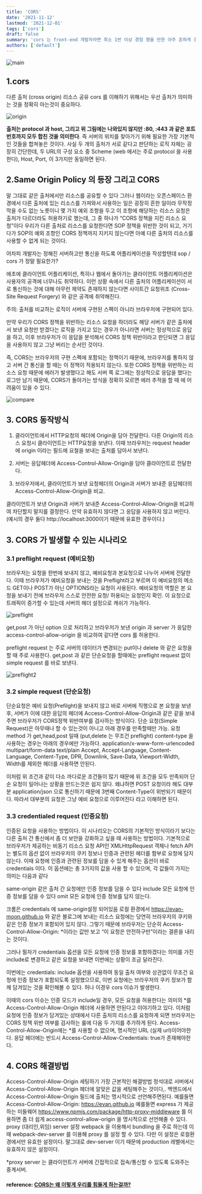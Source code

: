 ```yaml
---
title: 'CORS'
date: '2021-11-12'
lastmod: '2021-12-01'
tags: ['cors']
draft: false
summary: 'cors 는 front-end 개발자라면 최소 1번 이상 경험 했을 만한 아주 흔하게 경험 할 수 있는 이슈 중에 하나 입니다. 과거에 초짜 시절에 친구들과 협업하면서 미리 개발해 놓은 api 로 부터 데이터를 받아 랜더링 하는 작업에서 처음 cors 를 경험 헀을 때의 기억을 되살리면서 포스팅을 작성해보았습니다.'
authors: ['default']
---
```


![main](/static/cors/cover.jpg)

## 1.cors

다른 출처 (cross origin) 리소스 공유
cors 를 이해하기 위해서는 우선 출처가 의미하는 것을 정확히 아는것이 중요하다.

![origin](/static/cors/origin.png)

**출처는 protocol 과 host, 그리고 위 그림에는 나와있지 않지만 :80, :443 과 같은 포트번호까지 모두 합친 것을 의미한다**. 즉 서버의 위치를 찾아가기 위해 필요한 가장 기본적인 것들을 합쳐놓은 것이다.
사실 두 개의 출처가 서로 같다고 판단하는 로직 자체는 굉장히 간단한데, 두 URL의 구성 요소 중 Scheme (web 에서는 주로 protocol 을 사용한다), Host, Port, 이 3가지만 동일하면 된다.

## 2.Same Origin Policy 의 등장 그리고 CORS

말 그대로 같은 출처에서만 리소스를 공유할 수 있다
그러나 웹이라는 오픈스페이스 환경에서 다른 출처에 있는 리소스를 가져와서 사용하는 일은 굉장히 흔한 일이라 무작정 막을 수도 없는 노릇이니 몇 가지 예외 조항을 두고 이 조항에 해당하는 리소스 요청은 출처가 다르더라도 허용하기로 했는데, 그 중 하나가 “CORS 정책을 지킨 리소스 요청”이다
우리가 다른 출처로 리소스를 요청한다면 SOP 정책을 위반한 것이 되고, 거기다가 SOP의 예외 조항인 CORS 정책까지 지키지 않는다면 아예 다른 출처의 리소스를 사용할 수 없게 되는 것이다.

어차피 개발자는 정해진 서버하고만 통신을 하도록 어플리케이션을 작성할텐데 sop / cors 가 정말 필요한가?

애초에 클라이언트 어플리케이션, 특히나 웹에서 돌아가는 클라이언트 어플리케이션은 사용자의 공격에 너무나도 취약하다.
이런 상황 속에서 다른 출처의 어플리케이션이 서로 통신하는 것에 대해 아무런 제약도 존재하지 않는다면 사이트간 요청위조 (Cross-Site Request Forgery) 와 같은 공격에 취약해진다.

주의: 출처를 비교하는 로직이 서버에 구현된 스펙이 아니라 브라우저에 구현되어 있다.

만약 우리가 CORS 정책을 위반하는 리소스 요청을 하더라도 해당 서버가 같은 출처에서 보낸 요청만 받겠다는 로직을 가지고 있는 경우가 아니라면 서버는 정상적으로 응답을 하고, 이후 브라우저가 이 응답을 분석해서 CORS 정책 위반이라고 판단되면 그 응답을 사용하지 않고 그냥 버리는 순서인 것이다.

즉, CORS는 브라우저의 구현 스펙에 포함되는 정책이기 때문에, 브라우저를 통하지 않고 서버 간 통신을 할 때는 이 정책이 적용되지 않는다.
또한 CORS 정책을 위반하는 리소스 요청 때문에 에러가 발생했다고 해도 서버 쪽 로그에는 정상적으로 응답을 했다는 로그만 남기 때문에, CORS가 돌아가는 방식을 정확히 모르면 에러 추적을 할 때 에 어려움이 있을 수 있다.

![compare](/static/cors/compare.png)

## 3. CORS 동작방식

1. 클라이언트에서 HTTP요청의 헤더에 Origin을 담아 전달한다.
   다른 Origin의 리소스 요청시 클라이언트는 HTTP요청을 보낸다. 이때 브라우저는 request header 에 origin 이라는 필드에 요철을 보내는 출처를 담아서 보낸다.

2. 서버는 응답헤더에 Access-Control-Allow-Origin을 담아 클라이언트로 전달한다.

3. 브라우저에서, 클라이언트가 보낸 요청헤더의 Origin과 서버가 보내준 응답헤더의 Access-Control-Allow-Origin을 비교.

클라이언트가 보낸 Origin과 서버가 보내준 Access-Control-Allow-Origin을 비교하여 차단할지 말지를 결정한다. 만약 유효하지 않다면 그 응답을 사용하지 않고 버린다. (예시의 경우 둘다 http://localhost:3000이기 때문에 유효한 경우이다.)

## 3. CORS 가 발생할 수 있는 시나리오

### 3.1 preflight request (예비요청)

브라우저는 요청을 한번에 보내지 않고, 예비요청과 본요청으로 나누어 서버에 전달한다.
이때 브라우저가 예비요청을 보내는 것을 Preflight라고 부르며 이 예비요청의 메소드 GET이나 POST가 아닌 OPTIONS라는 요청이 사용된다.
예비요청의 역할은 본 요청을 보내기 전에 브라우저 스스로 안전한 요청/ 허용되는 요청인지 확인.
이 요청으로 트래픽이 증가할 수 있는데 서버의 헤더 설정으로 캐쉬가 가능하다.

![preflight](/static/cors/preflight.png)

get,post 가 아닌 option 으로 처리하고
브라우저가 보낸 origin 과 server 가 응답한 access-control-allow-origin 을 비교하여 같다면 cors 를 허용한다.

preflight request 는 주로 서버의 데이터가 변경되는 put이나 delete 와 같은 요청을 할 때 주로 사용한다.
get,post 과 같은 단순요청을 할때에는 preflight request 없이 simple request 를 바로 보낸다.

![preflight2](/static/cors/preflight2.png)

### 3.2 simple request (단순요청)

단순요청은 예비 요청(Prefilght)을 보내지 않고 바로 서버에 직행으로 본 요청을 보낸 후, 서버가 이에 대한 응답의 헤더에 Access-Control-Allow-Origin과 같은 같을 보내주면 브라우저가 CORS정책 위반여부를 검사하는 방식이다.
단순 요청(Simple Request)은 아무때나 할 수 있는것이 아니고 아래 경우를 만족할때만 가능.
요청 method 가 get,head,post 일때 (put,delete 는 무조건 preflight)
content-type 을 사용하는 경우는 아래의 경우에만 가능하다.
application/x-www-form-urlencoded
multipart/form-data
text/plain
Accept, Accept-Language, Content-Language, Content-Type, DPR, Downlink, Save-Data, Viewport-Width, Width를 제외한 헤더를 사용하면 안된다.

이처럼 위 조건과 같이 다소 까다로운 조건들이 많기 때문에 위 조건을 모두 만족되어 단순 요청이 일어나는 상황을 만드는것은 쉽지 않다.
왜냐하면 POST 요청이라 해도 대부분 application/json 으로 통신하기 때문에 3번째 Content-Type이 위반되기 때문이다.
따라서 대부분의 요청은 그냥 예비 요청으로 이루어진다 라고 이해하면 된다.

### 3.3 credentialed request (인증요청)

인증된 요청을 사용하는 방법이다. 이 시나리오는 CORS의 기본적인 방식이라기 보다는 다른 출처 간 통신에서 좀 더 보안을 강화하고 싶을 때 사용하는 방법이다.
기본적으로 브라우저가 제공하는 비동기 리소스 요청 API인 XMLHttpRequest 객체나 fetch API는 별도의 옵션 없이 브라우저의 쿠키 정보나 인증과 관련된 헤더를 함부로 요청에 담지 않는다. 이때 요청에 인증과 관련된 정보를 담을 수 있게 해주는 옵션이 바로 credentials 이다. 이 옵션에는 총 3가지의 값을 사용 할 수 있으며, 각 값들이 가지는 의미는 다음과 같다

same-origin 같은 출처 간 요청에만 인증 정보를 담을 수 있다
include 모든 요청에 인증 정보를 담을 수 있다
omit 모든 요청에 인증 정보를 담지 않는다.

크롬은 credentials 에 same-origin설정 되어있음
로컬 환경에서 https://evan-moon.github.io 와 같은 블로그에 보내는 리소스 요청에는 당연히 브라우저의 쿠키와 같은 인증 정보가 포함되어 있지 않다.
그렇기 때문에 브라우저는 단순히 Access-Control-Allow-Origin: \*이라는 값만 보고 “이 요청은 안전하구만”이라는 결론을 내리는 것이다.

그러나 필자가 credentials 옵션을 모든 요청에 인증 정보를 포함하겠다는 의미를 가진 include로 변경하고 같은 요청을 보내면 이번에는 상황이 조금 달라진다.

이번에는 credentials: include 옵션을 사용하여 동일 출처 여부와 상관없이 무조건 요청에 인증 정보가 포함되도록 설정했으므로, 이번 요청에는 브라우저의 쿠키 정보가 함께 담겨있는 것을 확인해볼 수 있다.
허나 이경우 cors 이슈가 발생한다.

이때의 cors 이슈는 인증 모드가 include일 경우, 모든 요청을 허용한다는 의미의 *를 Access-Control-Allow-Origin 헤더에 사용하면 안된다고 이야기하고 있다.
이처럼 요청에 인증 정보가 담겨있는 상태에서 다른 출처의 리소스를 요청하게 되면 브라우저는 CORS 정책 위반 여부를 검사하는 룰에 다음 두 가지를 추가하게 된다.
Access-Control-Allow-Origin에는 *를 사용할 수 없으며, 명시적인 URL (실제 url)이어야한다.
응답 헤더에는 반드시 Access-Control-Allow-Credentials: true가 존재해야한다.

## 4. CORS 해결방법

Access-Control-Allow-Origin 세팅하기
가장 근본적인 해결방법
정석대로 서버에서 Access-Control-Allow-Origin 헤더에 알맞은 값을 세팅해주는 것이다,.
백엔드에서 Access-Control-Allow-Origin 필드에 출처는 명시적으로 선언해주면된다.
예를들면 Access-Control-Allow-Origin: https://evan.github.io
예를들면 express 가 제공하는 미들웨어 https://www.npmjs.com/package/http-proxy-middleware 를 이용하면 좀 더 쉽게 access-control-allow-origin 을 명시적으로 선언해줄 수 있다.
proxy (대리인,위임) server 설정
webpack 을 이용해서 bundling 을 주로 하는데 이때 webpack-dev-server 를 이용해 proxy 를 설정 할 수 있다.
다만 이 설정은 로컬환경에서만 유효한 설정이다. 말그대로 dev-server 이기 때문에 production 레벨에서는 유효하지 않은 설정이다.

\*proxy server 는 클라이언트가 서버에 간접적으로 접속/통신할 수 있도록 도와주는 중계서버.

#### reference: [CORS는 왜 이렇게 우리를 힘들게 하는걸까?](https://evan-moon.github.io/2020/05/21/about-cors/)
